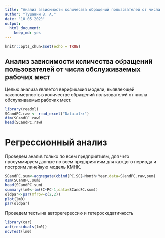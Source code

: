 ```yaml
---
title: "Анализ зависимости количества обращений пользователей от числа обслуживаемых рабочих мест"
author: "Тушавин В. А."
date: "10 05 2020"
output: 
  html_document: 
    keep_md: yes
---
```


```r
knitr::opts_chunk$set(echo = TRUE)
```

## Анализ зависимости количества обращений пользователей от числа обслуживаемых рабочих мест

Целью анализа является верификация модели, выявлеющей закономерность в количестве обращений пользователей от числа обслуживаемых рабочих мест.

```r
library(readxl)
SCandPC.raw <- read_excel("Data.xlsx")
dim(SCandPC.raw)
head(SCandPC.raw)
```
# Регрессионный анализ

Проведем анализ только по всем предприятиям, для чего просуммируем данные по всем предприятиям для каждого периода и построим линейную модель КМНК.

```r
SCandPC.sum<-aggregate(cbind(PC,SC)~Month+Year,data=SCandPC.raw,sum)
dim(SCandPC.sum)
head(SCandPC.sum)
summary(lm0<-lm(SC~PC-1,data=SCandPC.sum))
oldpar<-par(mfrow=c(2,2))
plot(lm0)
par(oldpar)
```
Проведем тесты на авторегерессию и гетероскедатичность

```r
library(car)
acf(residuals(lm0))
ncvTest(lm0)
```

